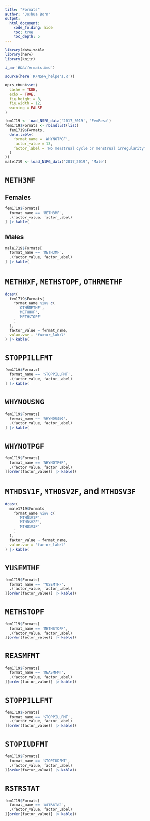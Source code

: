 ```yaml
---
title: "Formats"
author: "Joshua Born"
output:
  html_document:
    code_folding: hide
    toc: true
    toc_depth: 5
---
```


```r
library(data.table)
library(here)
library(knitr)

i_am('EDA/formats.Rmd')

source(here('R/NSFG_helpers.R'))

opts_chunk$set(
  cache = TRUE,
  echo = TRUE,
  fig.height = 8,
  fig.width = 12,
  warning = FALSE
)
```

```r
fem1719 <- load_NSFG_data('2017_2019', 'FemResp')
fem1719$Formats <- rbindlist(list(
  fem1719$Formats,
  data.table(
    format_name = 'WHYNOTPGF',
    factor_value = 13,
    factor_label = 'No menstrual cycle or menstrual irregularity'
  )
))
male1719 <- load_NSFG_data('2017_2019', 'Male')
```

# `METH3MF`

## Females

```r
fem1719$Formats[
  format_name == 'METH3MF',
  .(factor_value, factor_label)
] |> kable()
```

## Males

```r
male1719$Formats[
  format_name == 'METH3MF',
  .(factor_value, factor_label)
] |> kable()
```

# `METHHXF`, `METHSTOPF`, `OTHRMETHF`

```r
dcast(
  fem1719$Formats[
    format_name %in% c(
      'OTHRMETHF',
      'METHHXF',
      'METHSTOPF'
    )
  ],
  factor_value ~ format_name,
  value.var = 'factor_label'
) |> kable()
```

# `STOPPILLFMT`

```r
fem1719$Formats[
  format_name == 'STOPPILLFMT',
  .(factor_value, factor_label)
] |> kable()
```

# `WHYNOUSNG`

```r
fem1719$Formats[
  format_name == 'WHYNOUSNG',
  .(factor_value, factor_label)
] |> kable()
```

# `WHYNOTPGF`

```r
fem1719$Formats[
  format_name == 'WHYNOTPGF',
  .(factor_value, factor_label)
][order(factor_value)] |> kable()
```

# `MTHDSV1F`, `MTHDSV2F`, and `MTHDSV3F`

```r
dcast(
  male1719$Formats[
    format_name %in% c(
      'MTHDSV1F',
      'MTHDSV2F',
      'MTHDSV3F'
    )
  ],
  factor_value ~ format_name,
  value.var = 'factor_label'
) |> kable()
```

# `YUSEMTHF`

```r
fem1719$Formats[
  format_name == 'YUSEMTHF',
  .(factor_value, factor_label)
][order(factor_value)] |> kable()
```

# `METHSTOPF`

```r
fem1719$Formats[
  format_name == 'METHSTOPF',
  .(factor_value, factor_label)
][order(factor_value)] |> kable()
```

# `REASMFMT`

```r
fem1719$Formats[
  format_name == 'REASMFMT',
  .(factor_value, factor_label)
][order(factor_value)] |> kable()
```

# `STOPPILLFMT`

```r
fem1719$Formats[
  format_name == 'STOPPILLFMT',
  .(factor_value, factor_label)
][order(factor_value)] |> kable()
```

# `STOPIUDFMT`

```r
fem1719$Formats[
  format_name == 'STOPIUDFMT',
  .(factor_value, factor_label)
][order(factor_value)] |> kable()
```

# `RSTRSTAT`

```r
fem1719$Formats[
  format_name == 'RSTRSTAT',
  .(factor_value, factor_label)
][order(factor_value)] |> kable()
```
